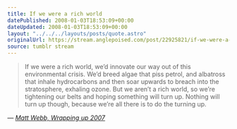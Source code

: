 ```yaml
---
title: If we were a rich world
datePublished: 2008-01-03T18:53:09+00:00
dateUpdated: 2008-01-03T18:53:09+00:00
layout: "../../../layouts/posts/quote.astro"
originalUrl: https://stream.anglepoised.com/post/22925821/if-we-were-a-rich-world-wed-innovate-our-way-out
source: tumblr stream
---
```


> If we were a rich world, we&rsquo;d innovate our way out of this environmental crisis. We&rsquo;d breed algae that piss petrol, and albatross that inhale hydrocarbons and then soar upwards to breach into the stratosphere, exhaling ozone. But we aren&rsquo;t a rich world, so we&rsquo;re tightening our belts and hoping something will turn up. Nothing will turn up though, because we&rsquo;re all there is to do the turning up.

— <cite>[Matt Webb, _Wrapping up 2007_](http://interconnected.org/home/2007/12/28/wrapping_up_2007)</cite>
